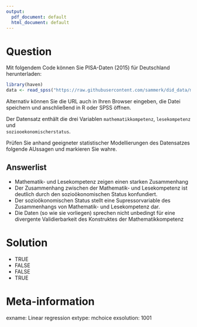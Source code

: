 ```yaml
---
output:
  pdf_document: default
  html_document: default
---
```


Question
========
Mit folgendem Code können Sie PISA-Daten (2015) für Deutschland herunterladen:
```r
library(haven)
data <- read_spss("https://raw.githubusercontent.com/sammerk/did_data/master/kd181.sav")
```
Alternativ können Sie die URL auch in Ihren Browser eingeben, die Datei speichern und anschließend in R oder SPSS öffnen.

Der Datensatz enthält die drei Variablen `mathematikkompetenz`, `lesekompetenz` und  
`soziooekonomischerstatus`.

Prüfen Sie anhand geeigneter statistischer Modellierungen des Datensatzes folgende AUssagen und markieren Sie wahre. 

Answerlist
----------
* Mathematik- und Lesekompetenz zeigen einen starken Zusammenhang
* Der Zusammenhang zwischen der Mathematik- und Lesekompetenz ist deutlich durch den sozioökonomischen Status konfundiert.
* Der sozioökonomischen Status stellt eine Supressorvariable des Zusammenhangs von Mathematik- und Lesekompetenz dar.
* Die Daten (so wie sie vorliegen) sprechen nicht unbedingt für eine divergente Validierbarkeit des Konstruktes der Mathematikkompetenz 

Solution
========
* TRUE 
* FALSE
* FALSE
* TRUE

Meta-information
================
exname: Linear regression
extype: mchoice
exsolution: 1001
